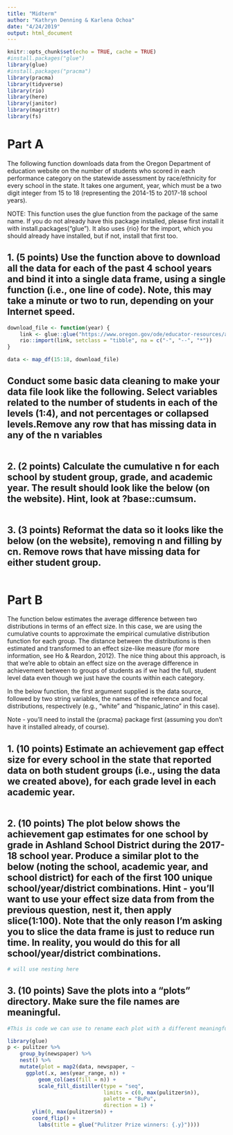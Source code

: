 ```yaml
---
title: "Midterm"
author: "Kathryn Denning & Karlena Ochoa"
date: "4/24/2019"
output: html_document
---
```


```r
knitr::opts_chunk$set(echo = TRUE, cache = TRUE)
#install.packages("glue")
library(glue)
#install.packages("pracma")
library(pracma)
library(tidyverse)
library(rio)
library(here)
library(janitor)
library(magrittr)
library(fs)
```


# Part A

The following function downloads data from the Oregon Department of education website on the number of students who scored in each performance category on the statewide assessment by race/ethnicity for every school in the state. It takes one argument, year, which must be a two digit integer from 15 to 18 (representing the 2014-15 to 2017-18 school years).

NOTE: This function uses the glue function from the package of the same name. If you do not already have this package installed, please first install it with install.packages("glue"). It also uses {rio} for the import, which you should already have installed, but if not, install that first too.

## 1. (5 points) Use the function above to download all the data for each of the past 4 school years and bind it into a single data frame, using a single function (i.e., one line of code). Note, this may take a minute or two to run, depending on your Internet speed.

```r
download_file <- function(year) {
    link <- glue::glue("https://www.oregon.gov/ode/educator-resources/assessment/TestResults20{year}/pagr_schools_ela_raceethnicity_{year-1}{year}.xlsx")
    rio::import(link, setclass = "tibble", na = c("-", "--", "*"))
}

data <- map_df(15:18, download_file)
```

## Conduct some basic data cleaning to make your data file look like the following. Select variables related to the number of students in each of the levels (1:4), and not percentages or collapsed levels.Remove any row that has missing data in any of the n variables

```r


```


## 2. (2 points) Calculate the cumulative n for each school by student group, grade, and academic year. The result should look like the below (on the website). Hint, look at ?base::cumsum.

```r


```

## 3. (3 points) Reformat the data so it looks like the below (on the website), removing n and filling by cn. Remove rows that have missing data for either student group.

```r


```

# Part B

The function below estimates the average difference between two distributions in terms of an effect size. In this case, we are using the cumulative counts to approximate the empirical cumulative distribution function for each group. The distance between the distributions is then estimated and transformed to an effect size-like measure (for more information, see Ho & Reardon, 2012). The nice thing about this approach, is that we’re able to obtain an effect size on the average difference in achievement between to groups of students as if we had the full, student level data even though we just have the counts within each category.

In the below function, the first argument supplied is the data source, followed by two string variables, the names of the reference and focal distributions, respectively (e.g., "white" and "hispanic_latino" in this case).

Note - you’ll need to install the {pracma} package first (assuming you don’t have it installed already, of course).

## 1. (10 points) Estimate an achievement gap effect size for every school in the state that reported data on both student groups (i.e., using the data we created above), for each grade level in each academic year.

```r


```

## 2. (10 points) The plot below shows the achievement gap estimates for one school by grade in Ashland School District during the 2017-18 school year. Produce a similar plot to the below (noting the school, academic year, and school district) for each of the first 100 unique school/year/district combinations. Hint - you’ll want to use your effect size data from from the previous question, nest it, then apply slice(1:100). Note that the only reason I’m asking you to slice the data frame is just to reduce run time. In reality, you would do this for all school/year/district combinations.

```r
# will use nesting here


```

## 3. (10 points) Save the plots into a “plots” directory. Make sure the file names are meaningful.

```r
#This is code we can use to rename each plot with a different meaningful name. this use map2

library(glue)
p <- pulitzer %>%
    group_by(newspaper) %>%
    nest() %>%
    mutate(plot = map2(data, newspaper, ~
      ggplot(.x, aes(year_range, n)) +
          geom_col(aes(fill = n)) +
          scale_fill_distiller(type = "seq", 
                               limits = c(0, max(pulitzer$n)),
                               palette = "BuPu",
                               direction = 1) +
        ylim(0, max(pulitzer$n)) +
        coord_flip() +
          labs(title = glue("Pulitzer Prize winners: {.y}"))))


```
